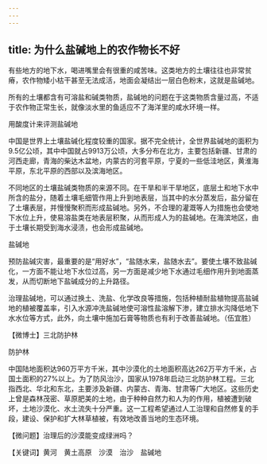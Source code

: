 ```yaml
---
---
---
```

title: 为什么盐碱地上的农作物长不好
---




有些地方的地下水，喝进嘴里会有很重的咸苦味。这类地方的土壤往往也非常贫瘠，农作物矮小枯干甚至无法成活，地面会凝结出一层白色粉末，这就是盐碱地。

所有的土壤都含有可溶盐和碱类物质，盐碱地的问题在于这类物质含量过高，不适于农作物正常生长，就像淡水里的鱼适应不了海洋里的咸水环境一样。

用酸度计来评测盐碱地



中国是世界上土壤盐碱化程度较重的国家。据不完全统计，全世界盐碱地的面积为9.5亿公顷，其中中国就占9913万公顷，大多分布在北方，主要包括新疆、甘肃的河西走廊，青海的柴达木盆地，内蒙古的河套平原，宁夏的一些低洼地区，黄淮海平原，东北平原的西部以及滨海地区。

不同地区的土壤盐碱类物质的来源不同。在干旱和半干旱地区，底层土和地下水中所含的盐分，随着土壤毛细管作用上升到地表层，当其中的水分蒸发后，盐分留在了土壤表层，并慢慢聚积而形成盐碱地。另外，不合理的灌溉等人为措施也会使地下水位上升，使易溶盐类在地表层积聚，从而形成人为的盐碱地。在海滨地区，由于土壤长期受到海水浸渍，也会形成盐碱地。

盐碱地



预防盐碱灾害，最重要的是“用好水”，“盐随水来，盐随水去”。要使土壤不致盐碱化，一方面不能让地下水位过高，另一方面是减少地下水通过毛细作用升到地面蒸发，从而切断地下盐碱成分的上升路径。

治理盐碱地，可以通过换土、洗盐、化学改良等措施，包括种植耐盐植物提高盐碱地的植被覆盖率，引入水源冲洗盐碱地使可溶性盐溶解下渗，建立排水沟降低地下水水位等方式，此外，向土壤中施加石膏等物质也有利于改善盐碱地。（伍宜胜）





【微博士】三北防护林

防护林



中国陆地面积达960万平方千米，其中沙漠化的土地面积高达262万平方千米，占国土面积的27%以上。为了防风治沙，国家从1978年启动三北防护林工程。三北指西北、华北和东北，主要涉及新疆、内蒙古、青海、甘肃等广大地区。这些历史上曾是森林茂密、草原肥美的土地，由于种种自然力和人为的作用，植被遭到破坏，土地沙漠化、水土流失十分严重。这一工程希望通过人工治理和自然修复的手段，建设、保护和扩大林草植被，有效地改善当地的生态环境。

【微问题】治理后的沙漠能变成绿洲吗？

【关键词】黄河　黄土高原　沙漠　治沙　盐碱地